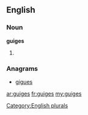 ==English==

===Noun===
'''guiges'''

# {{plural of|[[guige]]}}

===Anagrams===
* [[gigues#English|gigues]]

[[Category:English plurals]]

[[ar:guiges]]
[[fr:guiges]]
[[my:guiges]]